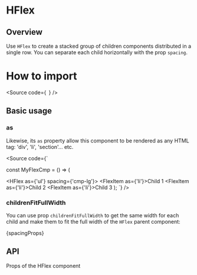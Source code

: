 

<Meta of={Stories} />

# HFlex

## Overview

Use `HFlex` to create a stacked group of children components distributed
in a single row. You can separate each child horizontally with the prop `spacing`.

# How to import

<Source
  code={`
`}
/>

## Basic usage

<Canvas of={Stories.Base} />

### as

Likewise, its `as` property allow this component to be rendered as any HTML tag:
'div', 'li', 'section'... etc.

<Source
  code={`

const MyFlexCmp = () => (

<HFlex as={'ul'} spacing={'cmp-lg'}>
  <FlexItem as={'li'}>Child 1</FlexItem>
  <FlexItem as={'li'}>Child 2</FlexItem>
  <FlexItem as={'li'}>Child 3</FlexItem>
</HFlex>
); `} />

### childrenFitFullWidth

You can use prop `childrenFitFullWidth` to get the same width for each child and
make them to fit the full width of the `HFlex` parent component:

<Markdown>{spacingProps}</Markdown>

## API

Props of the HFlex component

<ArgTypes of={Stories} />
